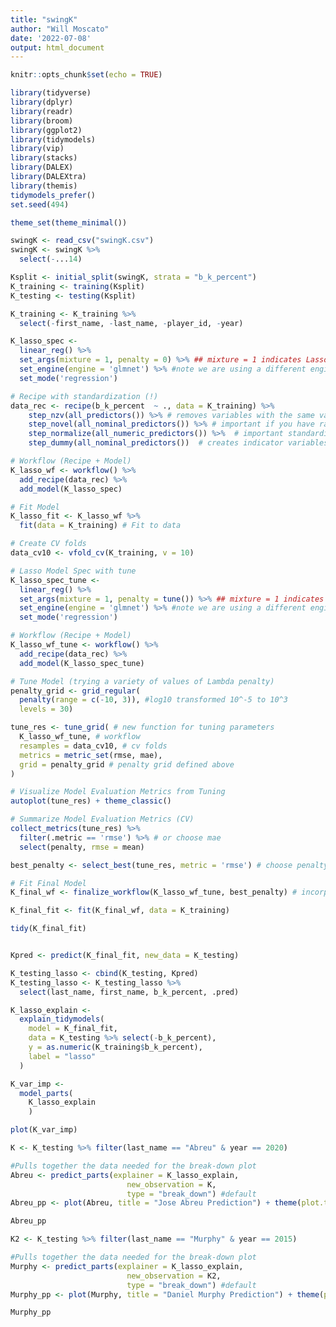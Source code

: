 ```yaml
---
title: "swingK"
author: "Will Moscato"
date: '2022-07-08'
output: html_document
---
```


```r
knitr::opts_chunk$set(echo = TRUE)
```

```r
library(tidyverse)
library(dplyr)
library(readr)
library(broom)
library(ggplot2)
library(tidymodels) 
library(vip)
library(stacks)
library(DALEX)
library(DALEXtra)
library(themis)
tidymodels_prefer()
set.seed(494)

theme_set(theme_minimal())
```

```r
swingK <- read_csv("swingK.csv")
swingK <- swingK %>% 
  select(-...14)
```

```r
Ksplit <- initial_split(swingK, strata = "b_k_percent")
K_training <- training(Ksplit)
K_testing <- testing(Ksplit)

K_training <- K_training %>% 
  select(-first_name, -last_name, -player_id, -year)
```

```r
K_lasso_spec <- 
  linear_reg() %>%
  set_args(mixture = 1, penalty = 0) %>% ## mixture = 1 indicates Lasso, we'll choose penalty later
  set_engine(engine = 'glmnet') %>% #note we are using a different engine
  set_mode('regression') 

# Recipe with standardization (!)
data_rec <- recipe(b_k_percent  ~ ., data = K_training) %>%
    step_nzv(all_predictors()) %>% # removes variables with the same value
    step_novel(all_nominal_predictors()) %>% # important if you have rare categorical variables 
    step_normalize(all_numeric_predictors()) %>%  # important standardization step for LASSO
    step_dummy(all_nominal_predictors())  # creates indicator variables for categorical variables

# Workflow (Recipe + Model)
K_lasso_wf <- workflow() %>% 
  add_recipe(data_rec) %>%
  add_model(K_lasso_spec)

# Fit Model
K_lasso_fit <- K_lasso_wf %>% 
  fit(data = K_training) # Fit to data
```

```r
# Create CV folds
data_cv10 <- vfold_cv(K_training, v = 10)

# Lasso Model Spec with tune
K_lasso_spec_tune <- 
  linear_reg() %>%
  set_args(mixture = 1, penalty = tune()) %>% ## mixture = 1 indicates Lasso
  set_engine(engine = 'glmnet') %>% #note we are using a different engine
  set_mode('regression') 

# Workflow (Recipe + Model)
K_lasso_wf_tune <- workflow() %>% 
  add_recipe(data_rec) %>%
  add_model(K_lasso_spec_tune) 

# Tune Model (trying a variety of values of Lambda penalty)
penalty_grid <- grid_regular(
  penalty(range = c(-10, 3)), #log10 transformed 10^-5 to 10^3
  levels = 30)

tune_res <- tune_grid( # new function for tuning parameters
  K_lasso_wf_tune, # workflow
  resamples = data_cv10, # cv folds
  metrics = metric_set(rmse, mae),
  grid = penalty_grid # penalty grid defined above
)

# Visualize Model Evaluation Metrics from Tuning
autoplot(tune_res) + theme_classic()

# Summarize Model Evaluation Metrics (CV)
collect_metrics(tune_res) %>%
  filter(.metric == 'rmse') %>% # or choose mae
  select(penalty, rmse = mean) 

best_penalty <- select_best(tune_res, metric = 'rmse') # choose penalty value based on lowest mae or rmse

# Fit Final Model
K_final_wf <- finalize_workflow(K_lasso_wf_tune, best_penalty) # incorporates penalty value to workflow

K_final_fit <- fit(K_final_wf, data = K_training)

tidy(K_final_fit)


Kpred <- predict(K_final_fit, new_data = K_testing)

K_testing_lasso <- cbind(K_testing, Kpred)
K_testing_lasso <- K_testing_lasso %>% 
  select(last_name, first_name, b_k_percent, .pred)
```

```r
K_lasso_explain <- 
  explain_tidymodels(
    model = K_final_fit,
    data = K_testing %>% select(-b_k_percent), 
    y = as.numeric(K_training$b_k_percent),
    label = "lasso"
  )
```

```r
K_var_imp <- 
  model_parts(
    K_lasso_explain
    )

plot(K_var_imp)
```
```r
K <- K_testing %>% filter(last_name == "Abreu" & year == 2020)

#Pulls together the data needed for the break-down plot
Abreu <- predict_parts(explainer = K_lasso_explain,
                          new_observation = K,
                          type = "break_down") #default
Abreu_pp <- plot(Abreu, title = "Jose Abreu Prediction") + theme(plot.title = element_text(hjust = .5, size = 15, color = "black", face = "bold"))

Abreu_pp
```
```r
K2 <- K_testing %>% filter(last_name == "Murphy" & year == 2015)

#Pulls together the data needed for the break-down plot
Murphy <- predict_parts(explainer = K_lasso_explain,
                          new_observation = K2,
                          type = "break_down") #default
Murphy_pp <- plot(Murphy, title = "Daniel Murphy Prediction") + theme(plot.title = element_text(hjust = .5, size = 15, color = "black", face = "bold"))

Murphy_pp
```






